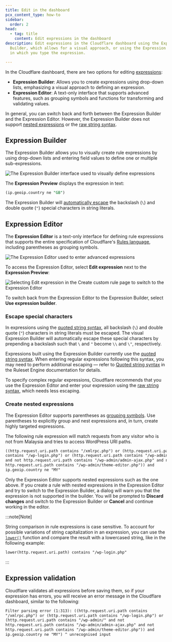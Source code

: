 ```yaml
---
title: Edit in the dashboard
pcx_content_type: how-to
sidebar:
  order: 2
head:
  - tag: title
    content: Edit expressions in the dashboard
description: Edit expressions in the Cloudflare dashboard using the Expression
  Builder, which allows for a visual approach, or using the Expression Editor,
  in which you type the expression.

---
```


In the Cloudflare dashboard, there are two options for editing [expressions](/ruleset-engine/rules-language/expressions/):

* **Expression Builder**: Allows you to create expressions using drop-down lists, emphasizing a visual approach to defining an expression.
* **Expression Editor**: A text-only interface that supports advanced features, such as grouping symbols and functions for transforming and validating values.

In general, you can switch back and forth between the Expression Builder and the Expression Editor. However, the Expression Builder does not support [nested expressions](#create-nested-expressions) or the [raw string syntax](/ruleset-engine/rules-language/values/#raw-string-syntax).

## Expression Builder

The Expression Builder allows you to visually create rule expressions by using drop-down lists and entering field values to define one or multiple sub-expressions.

![The Expression Builder interface used to visually define expressions](~/assets/images/ruleset-engine/language/expression-builder.png)

The **Expression Preview** displays the expression in text:

```sql
(ip.geoip.country ne "GB")
```

The Expression Builder will [automatically escape](#escape-special-characters) the backslash (`\`) and double quote (`"`) special characters in string literals.

## Expression Editor

The **Expression Editor** is a text-only interface for defining rule expressions that supports the entire specification of Cloudflare's [Rules language](/ruleset-engine/rules-language/), including parentheses as grouping symbols.

![The Expression Editor used to enter advanced expressions](~/assets/images/ruleset-engine/language/expression-editor.png)

To access the Expression Editor, select **Edit expression** next to the **Expression Preview**:

![Selecting Edit expression in the Create custom rule page to switch to the Expression Editor](~/assets/images/ruleset-engine/language/expression-builder.png)

To switch back from the Expression Editor to the Expression Builder, select **Use expression builder**.

### Escape special characters

In expressions using the [quoted string syntax](/ruleset-engine/rules-language/values/#quoted-string-syntax), all backslash (`\`) and double quote (`"`) characters in string literals must be escaped. The visual Expression Builder will automatically escape these special characters by prepending a backslash such that `\` and `"` become `\\` and `\"`, respectively.

Expressions built using the Expression Builder currently use the [quoted string syntax](/ruleset-engine/rules-language/values/#quoted-string-syntax). When entering regular expressions following this syntax, you may need to perform additional escaping — refer to [Quoted string syntax](/ruleset-engine/rules-language/values/#quoted-string-syntax) in the Ruleset Engine documentation for details.

To specify complex regular expressions, Cloudflare recommends that you use the Expression Editor and enter your expression using the [raw string syntax](/ruleset-engine/rules-language/values/#raw-string-syntax), which needs less escaping.

### Create nested expressions

The Expression Editor supports parentheses as [grouping symbols](/ruleset-engine/rules-language/operators/#grouping-symbols). Use parentheses to explicitly group and nest expressions and, in turn, create highly targeted expressions.

The following rule expression will match requests from any visitor who is not from Malaysia and tries to access WordPress URI paths.

```txt
((http.request.uri.path contains "/xmlrpc.php") or (http.request.uri.path
contains "/wp-login.php") or (http.request.uri.path contains "/wp-admin/"
and not http.request.uri.path contains "/wp-admin/admin-ajax.php" and not
http.request.uri.path contains "/wp-admin/theme-editor.php")) and
ip.geoip.country ne "MY"
```

Only the Expression Editor supports nested expressions such as the one above. If you create a rule with nested expressions in the Expression Editor and try to switch to the Expression Builder, a dialog will warn you that the expression is not supported in the builder. You will be prompted to **Discard changes** and switch to the Expression Builder or **Cancel** and continue working in the editor.

:::note[Note]

String comparison in rule expressions is case sensitive. To account for possible variations of string capitalization in an expression, you can use the [`lower()`](/ruleset-engine/rules-language/functions/#function-lower) function and compare the result with a lowercased string, like in the following example:

```txt
lower(http.request.uri.path) contains "/wp-login.php"
```


:::

## Expression validation

Cloudflare validates all expressions before saving them, so if your expression has errors, you will receive an error message in the Cloudflare dashboard, similar to the following:

```txt
Filter parsing error (1:313): ((http.request.uri.path contains
"/xmlrpc.php") or (http.request.uri.path contains "/wp-login.php") or
(http.request.uri.path contains "/wp-admin/" and not
http.request.uri.path contains "/wp-admin/admin-ajax.php" and not
http.request.uri.path contains "/wp-admin/theme-editor.php")) and
ip.geoip.country ne "MY") ^ unrecognised input
```
